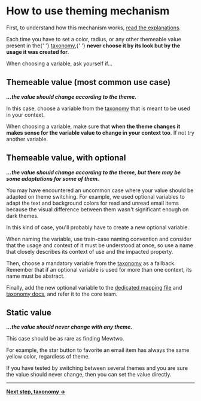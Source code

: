 
<Meta title={getTitle(__filename)} />

# How to use theming mechanism

First, to understand how this mechanism works, [read the explanations](/docs/core-concepts-theming-explanations--page).

<Alert type="warning">
    Each time you have to set a color, radius, or any other themeable value present in the{' '}
    <a href="/docs/core-concepts-theming-taxonomy--page">taxonomy</a>,{' '}
    <strong>never choose it by its look but by the usage it was created for</strong>.
</Alert>

When choosing a variable, ask yourself if…

## Themeable value (most common use case)

**_…the value should change according to the theme._**

In this case, choose a variable from the [taxonomy](/docs/core-concepts-theming-taxonomy--page#mandatory-variables) that is meant to be used in your context.

When choosing a variable, make sure that **when the theme changes it makes sense for the variable value to change in your context too**. If not try another variable.

## Themeable value, with optional

**_…the value should change according to the theme, but there may be some adaptations for some of them._**

You may have encountered an uncommon case where your value should be adapted on theme switching. For example, we used optional variables to adapt the text and background colors for read and unread email items because the visual difference between them wasn't significant enough on dark themes.

In this kind of case, you'll probably have to create a new optional variable.

When naming the variable, use train-case naming convention and consider that the usage and context of it must be understood at once, so use a name that closely describes its context of use and the impacted property.

Then, choose a mandatory variable from the [taxonomy](/docs/core-concepts-theming-taxonomy--page#mandatory-variables) as a fallback. Remember that if an optional variable is used for more than one context, its name must be abstract.

Finally, add the new optional variable to the [dedicated mapping file](https://github.com/ProtonMail/WebClients/blob/main/packages/styles/scss/base/custom-properties/_optionals.scss) and [taxonomy docs](/docs/core-concepts-theming-taxonomy--page), and refer it to the core team.

## Static value

**_…the value should never change with any theme._**

This case should be as rare as finding Mewtwo.

For example, the star button to favorite an email item has always the same yellow color, regardless of theme.

If you have tested by switching between several themes and you are sure the value should never change, then you can set the value directly.

---

**[Next step, taxonomy &rarr;](/docs/core-concepts-theming-taxonomy--page)**
